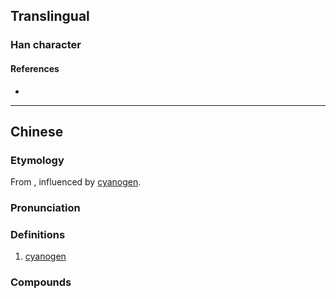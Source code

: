 {{character info}}
==Translingual==

===Han character===
{{Han char|rn=84|rad=气|as=08|sn=12|four=80217|canj=ONQMB|ids=⿹气青}}

====References====
* {{Han ref|kx=0600.011|dkj=17072|hdz=32013.030|uh=6C30|ud=27696|bh=D9E6|bd=55782}}

----

==Chinese==
{{zh-forms}}

===Etymology===
From {{zh-l|青}}, influenced by [[cyanogen]].

===Pronunciation===
{{zh-pron
|m=氰
|c=cing1,cing4
|mc=
|oc=
|cat=n
}}

===Definitions===
{{zh-hanzi}}

# [[cyanogen]]

===Compounds===
{{zh-der|氰化鉀|氰化物|氰中毒|氫氰酸|金氰化鉀|三聚氰胺|氰化氫}}